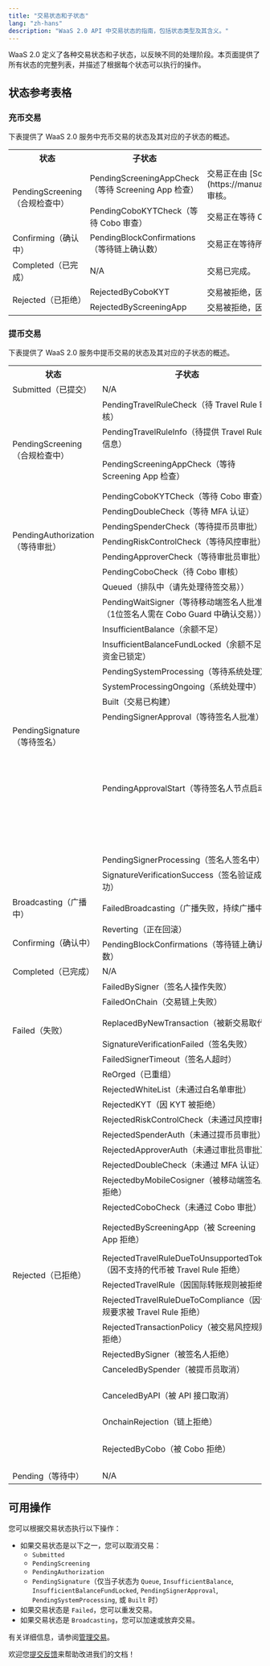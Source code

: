 ```yaml
---
title: "交易状态和子状态"
lang: "zh-hans"
description: "WaaS 2.0 API 中交易状态的指南，包括状态类型及其含义。"
---
```


WaaS 2.0 定义了各种交易状态和子状态，以反映不同的处理阶段。本页面提供了所有状态的完整列表，并描述了根据每个状态可以执行的操作。

## 状态参考表格

### 充币交易
下表提供了 WaaS 2.0 服务中充币交易的状态及其对应的子状态的概述。


<table className="table-three-cols">
<tr>
<th>状态</th>
<th>子状态</th>
<th>描述</th>
</tr>
<tr>
<td rowspan="2">PendingScreening（合规检查中）</td>
<td>PendingScreeningAppCheck（等待 Screening App 检查）</td>
<td>交易正在由 [Screening App](https://manuals.cobo.com/en/apps/screening/introduction) 审核。</td>
</tr>
<tr>
<td>PendingCoboKYTCheck（等待 Cobo 审查）</td>
<td>交易正在等待 Cobo 的 KYT 检查。</td>
</tr>
<tr>
<td>Confirming（确认中）</td>
<td>PendingBlockConfirmations（等待链上确认数）</td>
<td>交易正在等待所需的确认数。</td>
</tr>
<tr>
<td>Completed（已完成）</td>
<td>N/A</td>
<td>交易已完成。</td>
</tr>
<tr>
<td rowspan="2">Rejected（已拒绝）</td>
<td>RejectedByCoboKYT</td>
<td>交易被拒绝，因为未通过 Cobo 的 KYT 检查。</td>
</tr>
<tr>
<td>RejectedByScreeningApp</td>
<td>交易被拒绝，因为未通过 Screening App 的检查。</td>
</tr>
</table>

### 提币交易

下表提供了 WaaS 2.0 服务中提币交易的状态及其对应的子状态的概述。

<table className="table-three-cols">
  <tr>
    <th>状态</th>
    <th>子状态</th>
    <th>描述</th>
  </tr>
  <tr>
    <td rowspan="1">Submitted（已提交）</td>
    <td>N/A</td>
    <td>交易已提交。</td>
  </tr>
  <tr>
    <td rowspan="4">PendingScreening（合规检查中）</td>
    <td>PendingTravelRuleCheck（待 Travel Rule 审核）</td>
    <td>交易正在进行 Travel Rule 检查。</td>
  </tr>
  <tr>
    <td>PendingTravelRuleInfo（待提供 Travel Rule 信息）</td>
    <td>交易正在等待用户提供与 Travel Rule 相关的信息。</td>
  </tr>
  <tr>
    <td>PendingScreeningAppCheck（等待 Screening App 检查）</td>
    <td>交易正在由 [Screening App](https://manuals.cobo.com/cn/apps/screening/introduction) 审核。</td>
  </tr>
  <tr>
    <td>PendingCoboKYTCheck（等待 Cobo 审查）</td>
    <td>交易正在等待 Cobo 的 KYT 检查。</td>
  </tr>
  <tr>
    <td rowspan="5">PendingAuthorization（等待审批）</td>
    <td>PendingDoubleCheck（等待 MFA 认证）</td>
    <td>交易正在等待双重检查。</td>
  </tr>
  <tr>
    <td>PendingSpenderCheck（等待提币员审批）</td>
    <td>交易正在等待提币员检查。</td>
  </tr>
  <tr>
    <td>PendingRiskControlCheck（等待风控审批）</td>
    <td>交易正在等待风控检查。</td>
  </tr>
  <tr>
    <td>PendingApproverCheck（等待审批员审批）</td>
    <td>交易正在等待审批员的批准。</td>
  </tr>
    <tr>
    <td>PendingCoboCheck（待 Cobo 审核）</td>
    <td>交易正在等待 Cobo 的内部检查。</td>
  </tr>
  <tr>
    <td rowspan="11">PendingSignature（等待签名）</td>
    <td>Queued（排队中（请先处理待签交易））</td>
    <td>交易正在排队等待 Cobo Portal 处理。</td>
  </tr>
  <tr>
    <td>PendingWaitSigner（等待移动端签名人批准（1位签名人需在 Cobo Guard 中确认交易））</td>
    <td>交易正在等待签名。</td>
  </tr>
  <tr>
    <td>InsufficientBalance（余额不足）</td>
    <td>由于余额不足，交易无法继续。请存入所需的代币或取消交易。</td>
  </tr>
  <tr>
    <td>InsufficientBalanceFundLocked（余额不足 - 资金已锁定）</td>
    <td>由于可用余额当前被锁定，交易无法继续。请等待可用余额解锁。</td>
  </tr>
  <tr>
    <td>PendingSystemProcessing（等待系统处理）</td>
    <td>交易已提交，正在等待区块链系统处理。</td>
  </tr>
  <tr>
    <td>SystemProcessingOngoing（系统处理中）</td>
    <td>区块链系统正在处理交易。</td>
  </tr>
  <tr>
    <td>Built（交易已构建）</td>
    <td>交易已构建但尚未签名。</td>
  </tr>
  <tr>
    <td>PendingSignerApproval（等待签名人批准）</td>
    <td>交易正在等待签名人的批准。</td>
  </tr>
  <tr>
    <td>PendingApprovalStart（等待签名人节点启动）</td>
    <td>交易审批正在等待开始。<ul><li>对于<a href="https://manuals.cobo.com/en/portal/mpc-wallets/ucw/introduction">MPC 钱包（终端用户钱包）</a>，您需要使用客户端 App 并调用 UCW SDK 以开始交易审批流程。</li><li>对于<a href="https://manuals.cobo.com/en/portal/mpc-wallets/ocw/introduction">MPC 钱包（机构控制钱包）</a>：<ul><li>如果您使用<a href="https://manuals.cobo.com/en/portal/mpc-wallets/ocw/create-key-share-groups">服务器端签名人</a>，此状态表示 TSS Node将很快请求回调服务器开始<a href="https://manuals.cobo.com/en/portal/risk-controls/introduction">风控策略</a>检查。在此阶段无需您采取进一步行动。</li><li>如果您使用<a href="https://manuals.cobo.com/en/portal/mpc-wallets/ocw/create-key-share-groups">移动端签名人</a>，私钥分片持有者需要使用他们的<a href="https://manuals.cobo.com/en/guard/introduction">Cobo Guard</a>批准交易并参与签名过程。</li></ul></li></ul></td>
  </tr>
  <tr>
    <td>PendingSignerProcessing（签名人签名中）</td>
    <td>交易正在签名中。</td>
  </tr>
  <tr>
    <td>SignatureVerificationSuccess（签名验证成功）</td>
    <td>交易的签名已成功验证。</td>
  </tr>
  <tr>
    <td>Broadcasting（广播中）</td>
    <td>FailedBroadcasting（广播失败，持续广播中）</td>
    <td>交易未能广播到区块链网络。</td>
  </tr>
  <tr>
    <td rowspan="2">Confirming（确认中）</td>
    <td>Reverting（正在回滚）</td>
    <td>由于区块链上的失败，交易正在回退（Revert）。</td>
  </tr>
  <tr>
    <td>PendingBlockConfirmations（等待链上确认数）</td>
    <td>交易正在等待所需数量的确认。</td>
  </tr>
  <tr>
    <td rowspan="1">Completed（已完成）</td>
    <td>N/A</td>
    <td>交易已完成。</td>
  </tr>
  <tr>
    <td rowspan="6">Failed（失败）</td>
    <td>FailedBySigner（签名人操作失败）</td>
    <td>交易在签名过程中失败。</td>
  </tr>
  <tr>
    <td>FailedOnChain（交易链上失败）</td>
    <td>交易在区块链上失败。</td>
  </tr>
  <tr>
    <td>ReplacedByNewTransaction（被新交易取代）</td>
    <td>原交易被新交易替换（通过 Replace-By-Fee（RBF）机制实现）。</td>
  </tr>
  <tr>
    <td>SignatureVerificationFailed（签名失败）</td>
    <td>交易的签名验证失败。</td>
  </tr>
  <tr>
    <td>FailedSignerTimeout（签名人超时）</td>
    <td>交易由于签名超时而失败。</td>
  </tr>
  <tr>
    <td>ReOrged（已重组）</td>
    <td>交易因区块链重组而失败。</td>
  </tr>
  <tr>
    <td rowspan="18">Rejected（已拒绝）</td>
    <td>RejectedWhiteList（未通过白名单审批）</td>
    <td>交易被拒绝，因为发起者的 IP 地址不在白名单中。</td>
  </tr>
  <tr>
    <td>RejectedKYT（因 KYT 被拒绝）</td>
    <td>交易被拒绝，因为未通过 KYT 合规检查。</td>
  </tr>
  <tr>
    <td>RejectedRiskControlCheck（未通过风控审批）</td>
    <td>交易被拒绝，因为未通过风控策略检查。</td>
  </tr>
  <tr>
    <td>RejectedSpenderAuth（未通过提币员审批）</td>
    <td>交易被提币员拒绝。</td>
  </tr>
  <tr>
    <td>RejectedApproverAuth（未通过审批员审批）</td>
    <td>交易被审批员拒绝。</td>
  </tr>
  <tr>
    <td>RejectedDoubleCheck（未通过 MFA 认证）</td>
    <td>交易被拒绝，因为未通过双重检查。</td>
  </tr>
  <tr>
    <td>RejectedbyMobileCosigner（被移动端签名人拒绝）</td>
    <td>交易被移动端签名人拒绝。</td>
  </tr>
  <tr>
    <td>RejectedCoboCheck（未通过 Cobo 审批）</td>
    <td>交易被拒绝，因为未通过Cobo的内部检查。</td>
  </tr>
  <tr>
    <td>RejectedByScreeningApp（被 Screening App 拒绝）</td>
    <td>交易被 [Screening App](https://manuals.cobo.com/cn/apps/screening/introduction) 拒绝。</td>
  </tr>
  <tr>
    <td>RejectedTravelRuleDueToUnsupportedToken（因不支持的代币被 Travel Rule 拒绝）</td>
    <td>交易被拒绝，因为该代币不支持 Travel Rule。</td>
  </tr>
  <tr>
    <td>RejectedTravelRule（因国际转账规则被拒绝）</td>
    <td>交易被拒绝，因为未能遵守 Travel Rule。</td>
  </tr>
  <tr>
    <td>RejectedTravelRuleDueToCompliance（因合规要求被 Travel Rule 拒绝）</td>
    <td>交易被拒绝，因为未通过 Travel Rule 的交叉检查。</td>
  </tr>
  <tr>
    <td>RejectedTransactionPolicy（被交易风控规则拒绝）</td>
    <td>交易被拒绝，因为未通过交易风控。</td>
  </tr>
  <tr>
    <td>RejectedBySigner（被签名人拒绝）</td>
    <td>交易被拒绝，因为被签名人拒绝。</td>
  </tr>
  <tr>
    <td>CanceledBySpender（被提币员取消）</td>
    <td>交易被提币员取消。</td>
  </tr>
  <tr>
    <td>CanceledByAPI（被 API 接口取消）</td>
    <td>交易被[取消交易](https://www.cobo.com/developers/v2/api-references/transactions/cancel-transaction)操作取消。</td>
  </tr>
  <tr>
    <td>OnchainRejection（链上拒绝）</td>
    <td>交易被拒绝添加到区块链中。</td>
  </tr>
    <tr>
    <td>RejectedByCobo（被 Cobo 拒绝）</td>
    <td>交易被 Cobo 拒绝，可能由于未满足相关的合规要求。您可以联系我们的[客户支持团队](mailto:help@cobo.com)获取更多详情。</td>
  </tr>
  <tr>
    <td rowspan="1">Pending（等待中）</td>
    <td>N/A</td>
    <td>交易正在等待被包含在区块中。</td>
  </tr>
</table>

## 可用操作

您可以根据交易状态执行以下操作：

- 如果交易状态是以下之一，您可以取消交易：
  - `Submitted`
  - `PendingScreening`
  - `PendingAuthorization`
  - `PendingSignature`（仅当子状态为 `Queue`, `InsufficientBalance`, `InsufficientBalanceFundLocked`, `PendingSignerApproval`, `PendingSystemProcessing`, 或 `Built` 时）
- 如果交易状态是 `Failed`，您可以重发交易。
- 如果交易状态是 `Broadcasting`，您可以加速或放弃交易。

有关详细信息，请参阅[管理交易](/v2_cn/guides/transactions/manage-transactions)。

<Tip>欢迎您[提交反馈](https://forms.zohopublic.com/cobo/form/DocumentFeedbackForm/formperma/QvLOhxJv1_JMsJ-1dleZ8Itb_7rzN-LtgvsDdxosoVI)来帮助改进我们的文档！</Tip>